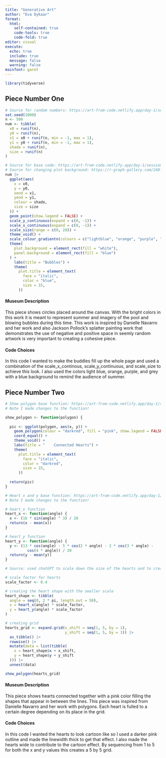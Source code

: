 ```yaml
---
title: "Generative Art"
author: "Eva Dykaar"
format: 
  html: 
    self-contained: true
    code-tools: true
    code-fold: true
editor: visual
execute: 
  echo: true
  include: true
  message: false
  warning: false
mainfont: garet
---
```


```r
library(tidyverse)
```


## Piece Number One

```r
# Source for random numbers: https://art-from-code.netlify.app/day-1/session-1/
set.seed(1000)
n <- 500
num <- tibble(
  x0 = runif(n),
  y0 = runif(n),
  x1 = x0 + runif(n, min = -1, max = 1),
  y1 = y0 + runif(n, min = -1, max = 1),
  shade = runif(n), 
  size = runif(n)
)
```

```r
# Source for base code: https://art-from-code.netlify.app/day-1/session-1/
# Source for changing plot background: https://r-graph-gallery.com/240-custom-layout-background-ggplot2.html
num |> 
  ggplot(aes(
    x = x0,
    y = y0,
    xend = x1,
    yend = y1,
    colour = shade,
    size = size
  )) +
  geom_point(show.legend = FALSE) +
  scale_y_continuous(expand = c(0, -1)) +
  scale_x_continuous(expand = c(0, -1)) + 
  scale_size(range = c(0, 20)) + 
  theme_void() +
  scale_colour_gradientn(colours = c("lightblue", "orange", "purple", "grey")) +
  theme(
    plot.background = element_rect(fill = "white"),
    panel.background = element_rect(fill = "blue")
  ) + 
    labs(title = "Bubbles") +
    theme(
      plot.title = element_text(
        face = "italic",
        color = "blue",
        size = 15,
      ))
```

#### Museum Description
This piece shows circles placed around the canvas. With the bright colors in this work it is meant to represent summer and imagery of the pool and blowing bubbles during this time. This work is inspired by Danielle Navarro and her work and also Jackson Pollock's splatter painting work that demonstrates the use of negative and positive space in seemly random artwork is very important to creating a cohesive piece. 

#### Code Choices
In this code I wanted to make the buddles fill up the whole page and used a combination of the scale_x_continous, scale_y_continuous, and scale_size to achieve this look. I also used the colors light blue, orange, purple, and grey with a blue background to remind the audience of summer. 

## Piece Number Two

```r
# Show polygon base function: https://art-from-code.netlify.app/day-1/session-3/
# Note I made changes to the function!

show_polygon <- function(polygon) {
  
  pic <- ggplot(polygon, aes(x, y)) +
    geom_polygon(colour = "darkred", fill = "pink", show.legend = FALSE, linewidth = 1) + 
    coord_equal() + 
    theme_void() +
    labs(title = "    Connected Hearts") +
    theme(
      plot.title = element_text(
        face = "italic",
        color = "darkred",
        size = 15,
      ))
  
  return(pic)
}
```

```r
# Heart x and y base function: https://art-from-code.netlify.app/day-1/session-3/
# Note I made changes to the function!

# heart_x function
heart_x <- function(angle) {
  x <- (16 * sin(angle) ^ 3) / 20
  return(x - mean(x))
}

# heart_y function
heart_y <- function(angle) {
  y <- (13 * cos(angle) - 5 * cos(2 * angle) - 2 * cos(3 * angle) -
          cos(4 * angle)) / 20
  return(y - mean(y))
}
```

```r
# Source: used chatGPT to scale down the size of the hearts and to create a grid out of the hearts

# scale factor for hearts
scale_factor <- 0.4

# creating the heart shape with the smaller scale
heart_shape <- tibble(
  angle = seq(0, 2 * pi, length.out = 50),
  x = heart_x(angle) * scale_factor,
  y = heart_y(angle) * scale_factor
)

# creating grid
hearts_grid <- expand.grid(x_shift = seq(1, 5, by = 1),
                           y_shift = seq(1, 5, by = 1)) |>
  as_tibble() |>
  rowwise() |>
  mutate(data = list(tibble(
    x = heart_shape$x + x_shift,
    y = heart_shape$y + y_shift
  ))) |>
  unnest(data)

show_polygon(hearts_grid)
```
#### Museum Description
This piece shows hearts connected together with a pink color filling the shapes that appear in between the lines. This piece was inspired from Danielle Navarro and her work with polygons. Each heart is fulled to a certain degree depending on its place in the grid.

#### Code Choices
In this code I wanted the hearts to look cartoon like so I used a darker pink outline and made the linewidth thick to get that effect. I also made the hearts wide to contribute to the cartoon effect. By sequencing from 1 to 5 for both the x and y values this creates a 5 by 5 grid. 

